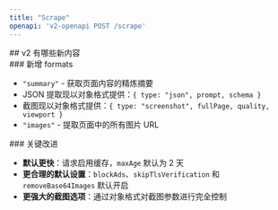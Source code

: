 ```yaml
---
title: "Scrape"
openapi: 'v2-openapi POST /scrape'
---
```


<div id="whats-new-in-v2">
  ## v2 有哪些新内容
</div>

<div id="new-formats">
  ### 新增 formats
</div>

- `"summary"` - 获取页面内容的精炼摘要
- JSON 提取现以对象格式提供：`{ type: "json", prompt, schema }`
- 截图现以对象格式提供：`{ type: "screenshot", fullPage, quality, viewport }`
- `"images"` - 提取页面中的所有图片 URL

<div id="key-improvements">
  ### 关键改进
</div>

- **默认更快**：请求启用缓存，`maxAge` 默认为 2 天
- **更合理的默认设置**：`blockAds`、`skipTlsVerification` 和 `removeBase64Images` 默认开启
- **更强大的截图选项**：通过对象格式对截图参数进行完全控制